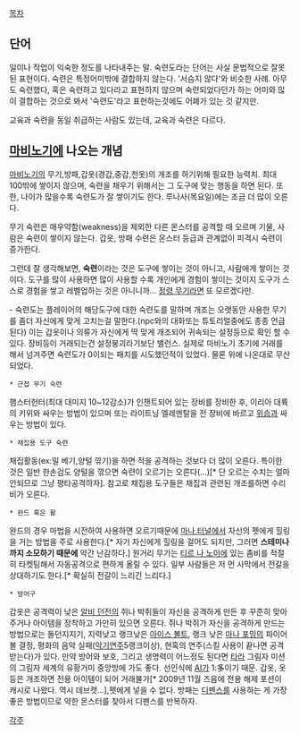 [[목차]]

== 단어 ==
일이나 작업이 익숙한 정도를 나타내주는 말.
숙련도라는 단어는 사실 문법적으로 잘못된 표현이다.
숙련은 특정어미밖에 결합하지 않는다. '서슴지 않다'와 비슷한 사례.
아무도 숙련했다, 혹은 숙련하고 있다라고 표현하지 않으며 숙련되었다던가 하는 어미와 많이 결합하는 것으로 봐서 '숙련도'라고 표현하는것에도 어폐가 있는 것 같지만.

교육과 숙련을 동일 취급하는 사람도 있는데, 교육과 숙련은 다르다.

== [[마비노기]]에 나오는 개념 ==
[[마비노기]]의 무기,방패,갑옷(경갑,중갑,천옷)의 개조를 하기위해 필요한 능력치. 최대 100밖에 쌓이지 않으며, 숙련을 채우기 위해서는 그 도구에 맞는 행동을 하면 된다. 또한, 나이가 많을수록 숙련도가 잘 쌓이기도 한다. 루나사(목요일)에는 조금 더 많이 오른다.

무기 숙련은 매우약함(weakness)을 제외한 다른 몬스터를 공격할 때 오르며 기물, 사람은 숙련이 쌓이지 않는다. 갑옷, 방패 수련은 몬스터 등급과 관계없이 피격시 숙련이 증가한다. 

그런데 잘 생각해보면, '''숙련'''이라는 것은 도구에 쌓이는 것이 아니고, 사람에게 쌓이는 것이다. 도구를 많이 사용하면 많이 사용할 수록 개인에게 경험이 쌓이는 것이지 도구가 스스로 경험을 쌓고 레벨업하는 것은 아니니까… [[정령 무기]]라면 또 모르겠다만.

- 숙련도는 플레이어의 해당도구에 대한 숙련도를 말하며 개조는 오랫동안 사용한 무기를 좀더 자신에게 맞게 고치는걸 말한다.(npc와의 대화또는 튜토리얼중에도 종종 언급된다) 이는 갑옷이나 의류가 자신에게 딱 맞게 개조되어 귀속되는 설정등으로 확인 할 수 있다. 장비등이 거래되는건 설정붕괴라기보단 밸런스. 실제로 마비노기 초기에 거래를 해서 넘겨주면 숙련도가 0이되는 패치를 시도했던적이 있었다. 물론 위에 나온대로 무산되었다.


 * 근접 무기 숙련
햄스터헌터(최대 대미지 10~12감소)가 인챈트되어 있는 장비를 장비한 후, 이리아 대륙의 키위와 싸우는 방법이 있으며 또는 라이트닝 엘레멘탈을 전 장비에 바르고 [[위습]]과 싸우는 방법이 있다.

 * 채집용 도구 숙련
채집활동(ex:밀 베기,양털 깎기)을 하면 적을 공격하는 것보다 더 많이 오른다. 특이한 것은 일반 한손검도 양털을 깎으면 숙련이 오르기는 오른다(...)[* 단 오르는 수치는 얼마 안되므로 그냥 평타공격하자]. 참고로 채집용 도구들은 채집과 관련된 개조를하면 수리비가 오른다.

 * 완드 혹은 활
완드의 경우 마법을 시전하여 사용하면 오르기때문에 [[마나 터널]]에서 자신의 펫에게 힐링을 거는 방법을 주로 사용한다.[* 자기 자신에게 힐링을 걸어도 되지만, 그러면 '''스테미나까지 소모하기 때문에''' 약간 난감하다.] 원거리 무기는 [[티르 나 노이]]에 있는 좀비를 적절히 타켓팅해서 자동공격으로 편하게 올릴 수 있다. 일부 사람들은 저 먼 사막에서 전갈을 상대하기도 한다.[* 확실히 전갈이 느리긴 느리다.]

 * 방어구 
갑옷은 공격력이 낮은 [[알비 던전]]의 쥐나 박쥐들이 자신을 공격하게 만든 후 꾸준히 맞아주거나 아이템을 장착하고 가만히 있으면 오른다. 쥐나 박쥐가 자신을 공격하게 만드는 방법으로는 돌던지지기, 지력낮고 랭크낮은 [[아이스 볼트]], 랭크 낮은 [[마나 포밍]]의 파이어볼 결정, 평화의 음악 실패([[악기연주]]5랭크이상), 현혹의 연주(스킬 사용이 끝나면 공격받는다)가 있다.
만약 방어와 보호, 그리고 생명력이 어느정도 된다면 [[타라]] 그림자 미션의 그림자 세계의 유황거미 중앙방에 가도 좋다. 선인식에 [[AI]]가 1:多이기 때문.  갑옷, 옷 등은 개조하면 전용 아이템이 되어 거래불가[* 2009년 11월 즈음에 전용 해제 포션이 캐시로 나왔다. 역시 데브캣...],펫에게 넣을 수 없다.
방패는 [[디펜스]]를 사용하는 게 가장 좋은 방법이므로 약한 몬스터를 찾아서 디펜스를 반복하자.

[[각주]]
